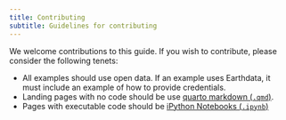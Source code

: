 ```yaml
---
title: Contributing
subtitle: Guidelines for contributing
---
```


We welcome contributions to this guide. If you wish to contribute, please consider the following tenets:

* All examples should use open data. If an example uses Earthdata, it must include an example of how to provide credentials.
* Landing pages with no code should be use [quarto markdown (`.qmd`)](https://quarto.org/docs/authoring/markdown-basics.html).
* Pages with executable code should be [iPython Notebooks (`.ipynb`)](https://ipython.org/notebook.html)
